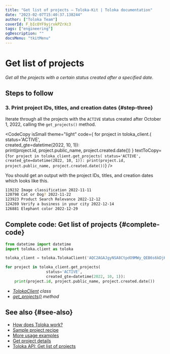 ```yaml
---
title: "Get list of projects — Toloka-Kit | Toloka documentation"
date: "2023-02-07T15:40:37.138244"
author: ["Toloka Team"]
coverId: F_bIcOYF9yjrxkPZrXc3
tags: ["engineering"]
ogDescription: ""
docsMenu: "tkitMenu"
---
```



# Get list of projects

_Get all the projects with a certain status created after a specified date._

## Steps to follow

<Import/>

<Instantiate/>

### 3. Print project IDs, titles, and creation dates {#step-three}

Iterate through all the projects with the `ACTIVE` status created after October 1, 2022, calling the `get_projects()` method.

<CodeCopy
  isSmall
  theme="light"
  code={
    <HighlightChildren language="python">
      for project in toloka_client.<Term term="get_projects"><GetProjects/></Term>(
      <br/>                  status='ACTIVE',
      <br/>                  created_gte=datetime(2022, 10, 1)):
      <br/>    print(project.id, project.public_name, project.created.date())
    </HighlightChildren>
  }
  textToCopy={`for project in toloka_client.get_projects(
                  status='ACTIVE',
                  created_gte=datetime(2022, 10, 1)):
    print(project.id, project.public_name, project.created.date())`}
/>

You should get an output with the project IDs, titles, and creation dates which looks like this.

```bash
119232 Image classification 2022-11-11
120798 Cat or Dog? 2022-11-22
123923 Product Search Relevance 2022-12-12
124269 Verify a business in your city 2022-12-14
126881 Elephant color 2022-12-29
```

## Complete code: Get list of projects {#complete-code}

```python
from datetime import datetime
import toloka.client as toloka

toloka_client = toloka.TolokaClient('AQC2AGAJgyNSA8CtpdO9MWy_QEB6s6kDjHUoElE', 'PRODUCTION')

for project in toloka_client.get_projects(
                  status='ACTIVE',
                  created_gte=datetime(2022, 10, 1)):
    print(project.id, project.public_name, project.created.date())
```

<Note mode="tip" title="List of classes and methods used in this recipe">

- _[TolokaClient](/docs-new/toloka-kit/reference/toloka.client.TolokaClient) class_
- _[get_projects()](/docs-new/toloka-kit/reference/toloka.client.TolokaClient.get_projects) method_

</Note>

## See also {#see-also}

- [How does Toloka work?](/docs-new/guide/overview)
- [Sample project recipe](/docs-new/toloka-kit/recipes/learn-basics)
- [More usage examples](/docs-new/toloka-kit/recipes/use-cases)
- [Get project details](/docs-new/toloka-kit/recipes/get-project-by-id)
- [Toloka API: Get list of projects](https://toloka.ai/docs/api/api-reference/#get-/projects)
